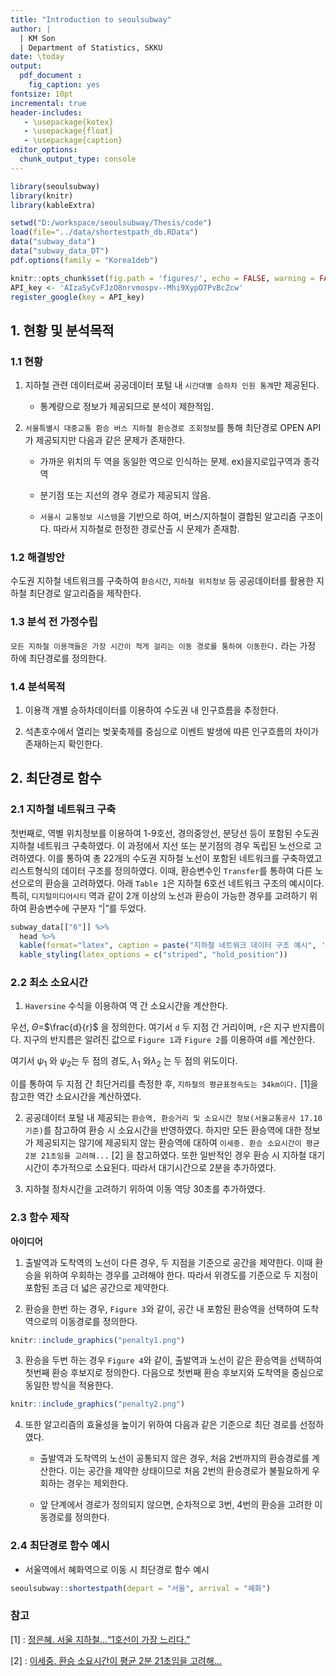 ```yaml
---
title: "Introduction to seoulsubway"
author: |
  | KM Son
  | Department of Statistics, SKKU
date: \today
output: 
  pdf_document :
    fig_caption: yes
fontsize: 10pt
incremental: true
header-includes:
   - \usepackage{kotex}
   - \usepackage{float}
   - \usepackage{caption}
editor_options: 
  chunk_output_type: console
---
```

```r
library(seoulsubway)
library(knitr)
library(kableExtra)

setwd("D:/workspace/seoulsubway/Thesis/code")
load(file="../data/shortestpath_db.RData")
data("subway_data")
data("subway_data_DT")
pdf.options(family = "Korea1deb")
```

```r
knitr::opts_chunk$set(fig.path = 'figures/', echo = FALSE, warning = FALSE, message = FALSE, fig.pos = 'H')
API_key <- 'AIzaSyCvFJzO8nrvmospv--Mhi9XypO7PvBcZcw'
register_google(key = API_key)
```

## 1. 현황 및 분석목적

### 1.1 현황

1. 지하철 관련 데이터로써 공공데이터 포털 내 `시간대별 승하차 인원 통계`만 제공된다.

    * 통계량으로 정보가 제공되므로 분석이 제한적임.

2. `서울특별시 대중교통 환승 버스 지하철 환승경로 조회정보`를 통해 최단경로 OPEN API가 제공되지만 다음과 같은 문제가 존재한다.
  
    * 가까운 위치의 두 역을 동일한 역으로 인식하는 문제. ex)을지로입구역과 종각역
  
    * 분기점 또는 지선의 경우 경로가 제공되지 않음.
  
    * `서울시 교통정보 시스템`을 기반으로 하여, 버스/지하철이 결합된 알고리즘 구조이다. 따라서 지하철로 한정한 경로산출 시 문제가 존재함. 


### 1.2 해결방안

수도권 지하철 네트워크를 구축하여 `환승시간`, `지하철 위치정보` 등 공공데이터를 활용한 지하철 최단경로 알고리즘을 제작한다.

### 1.3 분석 전 가정수립

`모든 지하철 이용객들은 가장 시간이 적게 걸리는 이동 경로를 통하여 이동한다.`
라는 가정 하에 최단경로를 정의한다.

### 1.4 분석목적 

1. 이용객 개별 승하차데이터를 이용하여 수도권 내 인구흐름을 추정한다.

2. 석촌호수에서 열리는 벚꽃축제를 중심으로 이벤트 발생에 따른 인구흐름의 차이가 존재하는지 확인한다.

## 2. 최단경로 함수

### 2.1 지하철 네트워크 구축 

 첫번째로, 역별 위치정보를 이용하여 1-9호선, 경의중앙선, 분당선 등이 포함된 수도권 지하철 네트워크 구축하였다. 이 과정에서 지선 또는 분기점의 경우 독립된 노선으로 고려하였다. 이를 통하여 총 22개의 수도권 지하철 노선이 포함된 네트워크를 구축하였고 리스트형식의 데이터 구조를 정의하였다. 이때, 환승변수인 `Transfer`를 통하여 다른 노선으로의 환승을 고려하였다. 
아래 `Table 1`은 지하철 6호선 네트워크 구조의 예시이다. 특히, `디지털미디어시티` 역과 같이 2개 이상의 노선과 환승이 가능한 경우를 고려하기 위하여 환승변수에 구분자 "|"를 두었다. 

```r
subway_data[["6"]] %>%
  head %>% 
  kable(format="latex", caption = paste("지하철 네트워크 데이터 구조 예시", '(6호선)')) %>%
  kable_styling(latex_options = c("striped", "hold_position"))
```


### 2.2 최소 소요시간 

1. `Haversine` 수식을 이용하여 역 간 소요시간을 계산한다.

 우선, $\Theta$=$\frac{d}{r}$ 을 정의한다. 여기서 `d` 두 지점 간 거리이며, `r`은 지구 반지름이다. 지구의 반지름은 알려진 값으로 `Figure 1`과 `Figure 2`를 이용하여 `d`를 계산한다.

\begin{figure}[h]
\[ 
hav(\Theta)  =  hav(\psi_2 - \psi_1) + cos(\psi_1)cos(\psi_2)hav(\lambda_2 - \lambda_1)
\]
\captionof{figure}{fomula of Haversine}
\end{figure}


여기서 $\psi_{1}$ 와 $\psi_{2}$는 두 점의 경도, $\lambda_1$ 와$\lambda_2$ 는 두 점의 위도이다. 

\begin{figure}[h]
\[ 
d = 2rarcsin(\sqrt{ hav(\Theta)  =  hav(\psi_2 - \psi_1) + cos(\psi_1)cos(\psi_2)hav(\lambda_2 - \lambda_1)}) 
\] 
\captionof{figure}{distance with Haversine formula}
\end{figure}

이를 통하여 두 지점 간 최단거리를 측정한 후, `지하철의 평균표정속도는 34km이다.` [1]을 참고한 역간 소요시간을 계산하였다. 

2. 공공데이터 포털 내 제공되는 `환승역, 환승거리 및 소요시간 정보(서울교통공사 17.10 기준)`를 참고하여 환승 시 소요시간을 반영하였다. 하지만 모든 환승역에 대한 정보가 제공되지는 않기에 제공되지 않는 환승역에 대하여 `이세중. 환승 소요시간이 평균 2분 21초임을 고려해...` [2] 을 참고하였다. 또한 일반적인 경우 환승 시 지하철 대기시간이 추가적으로 소요된다. 따라서 대기시간으로 2분을 추가하였다.

3. 지하철 정차시간을 고려하기 위하여 이동 역당 30초를 추가하였다.

### 2.3 함수 제작

**아이디어**

1. 출발역과 도착역의 노선이 다른 경우, 두 지점을 기준으로 공간을 제약한다. 이때 환승을 위하여 우회하는 경우를 고려해야 한다. 따라서 위경도를 기준으로 두 지점이 포함된 조금 더 넓은 공간으로 제약한다.

2. 환승을 한번 하는 경우, `Figure 3`와 같이, 공간 내 포함된 환승역을 선택하여 도착역으로의 이동경로를 정의한다.

```r
knitr::include_graphics("penalty1.png")
```

3. 환승을 두번 하는 경우 `Figure 4`와 같이, 출발역과 노선이 같은 환승역을 선택하여 첫번째 환승 후보지로 정의한다. 다음으로 첫번째 환승 후보지와 도착역을 중심으로 동일한 방식을 적용한다.

```r
knitr::include_graphics("penalty2.png")
```

4. 또한 알고리즘의 효율성을 높이기 위하여 다음과 같은 기준으로 최단 경로를 선정하였다. 

    * 출발역과 도착역의 노선이 공통되지 않은 경우, 처음 2번까지의 환승경로를 계산한다. 이는 공간을 제약한 상태이므로 처음 2번의 환승경로가 불필요하게 우회하는 경우는 제외한다.

    * 앞 단계에서 경로가 정의되지 않으면, 순차적으로 3번, 4번의 환승을 고려한 이동경로를 정의한다.
    

### 2.4 최단경로 함수 예시

* 서울역에서 혜화역으로 이동 시 최단경로 함수 예시

```r
seoulsubway::shortestpath(depart = "서울", arrival = "혜화")
```

### 참고 

[1] : [정은혜. 서울 지하철...“1호선이 가장 느리다.” ](https://www.insight.co.kr/newsRead.php?ArtNo=54171)

[2] : [이세중. 환승 소요시간이 평균 2분 21초임을 고려해...](http://news.kbs.co.kr/news/view.do?ncd=3501669)








